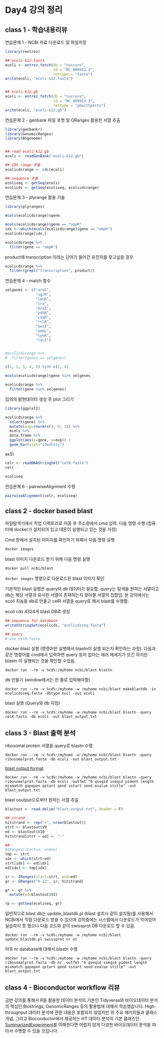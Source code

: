 
# Day4 강의 정리 

## class 1 - 학습내용리뷰

연습문제 1 - NCBI 자료 다운로드 및 파일저장

```r
library(rentrez)

## ecoli-k12.fasta
ecoli <- entrez_fetch(db = "nuccore", 
                      id = "NC_000913.3",
                      rettype = "fasta")
write(ecoli, "ecoli-k12.fasta")


## ecoli-k12.gb
ecoli <- entrez_fetch(db = "nuccore", 
                      id = "NC_000913.3",
                      rettype = "gbwithparts")
write(ecoli, "ecoli-k12.gb")


```


연습문제 2 - genbank 파일 포멧 및 GRanges 활용한 서열 추출


```r
library(genbankr)
library(GenomicRanges)
library(BSgenome)


## read ecoli-k12.gb
ecoli <- readGenBank("ecoli-k12.gb")

## CDS range 추출
ecolicdsrange <- cds(ecoli)

## sequence 추출
ecoliseq <- getSeq(ecoli)
ecolicds <- getSeq(ecoliseq, ecolicdsrange)


```

연습문제 3 - plyrange 활용 기술

```r
library(plyranges)

mcols(ecolicdsrange)$gene

mcols(ecolicdsrange)$gene == "ompR"
idx <- which(mcols(ecolicdsrange)$gene == "ompR")
ecolicdsrange[idx,]

ecolicdsrange %>% 
  filter(gene == "ompR")

```

product에 transcription 이라는 단어가 들어간 유전자를 찾고싶을 경우

```r

ecolicdsrange %>% 
  filter(grepl("transcription", product))

```


연습문제 4 - match 함수 

```r

selgenes <- c("araC",
              "sgrR",
              "leuO",
              "cra",
              "mraZ",
              "pdhR",
              "cdaR",
              "rclR",
              "betI",
              "pdeL",
              "cynR",
              "lacI")


#ecolicdsrange %>% 
#  filter(genes == selgenes) 

c(1, 2, 3, 4, 5) %in% c(2, 4)
  
mcols(ecolicdsrange)$gene %in% selgenes

ecolicdsrange %>% 
  filter(gene %in% selgenes)


```



임의의 발현데이터 생성 후 plot 그리기 


```r
library(ggplot2)

ecolicdsrange %>% 
  select(gene) %>% 
  mutate(exp=rnorm(n(), 0, 1)) %>% 
  mcols %>% 
  data.frame %>% 
  ggplot(aes(x=gene, y=exp)) +
  geom_bar(stat="identity")

```


ex5)

```r
celr <- readDNAStringSet("celR.fasta")
celr

ecoliseq
```


연습문제 6 - pairwiseAlignment 수행 

```r
pairwiseAlignment(celr, ecoliseq)
```




## class 2 - docker based blast

파일탐색기에서 작업 디렉토리로 이동 후 주소창에서 cmd 입력. 다음 명령 수행 (컴퓨터에 docker가 설치되어 있고 데몬이 실행되고 있는 것을 가정)

Cmd 창에서 설치된 이미지를 확인하기 위해서 다음 명령 실행

```bash
docker images
```

blast 이미지 다운로드 받기 위해 다음 명령 실행

```bash
docker pull ncbi/blast
```

`docker images` 명령으로 다운로드된 blast 이미지 확인

기본적인 blast 실행은 query와 db 데이터가 필요함. query는 탐색을 원하는 서열이고 db는 해당 서열과 유사한 서열이 존재하는지 찾아볼 서열의 집합임. 본 강의에서는 ecoli 지놈을 db로 만들고 celR 서열을 query로 해서 blast를 수행함. 

ecoli cds 4324개 blast DB로 생성

```r

## sequence for database
writeXStringSet(ecolicds, "ecolicdsseq.fasta")

## query 
# use celR.fasta

```

docker blast 실행 (명령어만 실행해서 blastn이 실행 되는지 확인하는 과정). 다음과 같은 명령어를 cmd에서 입력하면 query 등이 없다는 에러 메세지가 뜨긴 하지만 blastn 이 실행되는 것을 확인할 수있음. 

~~~
docker run --rm -v %cd%:/myhome ncbi/blast blastn 
~~~

db 만들기 (window에서는 한 줄로 입력해야함)

~~~
docker run --rm -v %cd%:/myhome -w /myhome ncbi/blast makeblastdb -in ecolicdsseq.fasta -dbtype nucl -out ecoli
~~~

blast 실행 (Query와 db 지정)

~~~
docker run --rm -v %cd%:/myhome -w /myhome ncbi/blast blastn -query celR.fasta -db ecoli -out blast_output.txt
~~~


## class 3 - Blast 출력 분석

ribosomal protein 서열을 query로 blastn 수행 

~~~
docker run --rm -v %cd%:/myhome -w /myhome ncbi/blast blastn -query ribosomalprot.fasta -db ecoli -out blast_output.txt
~~~

[blast output format](https://www.metagenomics.wiki/tools/blast/blastn-output-format-6)

~~~
docker run --rm -v %cd%:/myhome -w /myhome ncbi/blast blastn -query ribosomalprot.fasta -db ecoli -outfmt "6 qseqid sseqid pident length mismatch gapopen qstart qend sstart send evalue stitle" -out blast_output.txt
~~~


blast ooutput으로부터 원하는 서열 추출 

```r
blastout <- read.delim("blast_output.txt", header = F)

## strand
hitstrand <- rep("+", nrow(blastout))
strt <- blastout$V9
ed <- blastout$V10
hitstrand[strt > ed] <- "-"

## 
#IRanges(start=s, end=e)
tmp <- strt
idx <- which(strt>ed)
strt[idx] <- ed[idx]
ed[idx] <- tmp[idx]

ir <- IRanges(start=strt, end=ed)
gr <- GRanges("K-12", ir, hitstrand)

gr <- gr %>% 
  mutate(id=blastout$V2)

rp <- getSeq(ecoliseq, gr)

```

일반적으로 blast db는 update_blastdb.pl (blast 설치시 같이 설치됨)를 사용해서 NCBI에서 직접 다운로드 받을 수 있으며 강의중에는 시스템에서 다운로드가 막혀있어 실습하지 못 했으나 다음 코드와 같이 swissprot DB 다운로드 할 수 있음. 

~~~
docker run --rm -v %cd%:/myhome -w /myhome ncbi/blast update_blastdb.pl swissprot nr nt
~~~

이후 nr database에 대해서 blastn 수행

~~~
docker run --rm -v %cd%:/myhome -w /myhome ncbi/blast blastn -query ribosomalprot.fasta -db nr -outfmt "6 qseqid sseqid pident length mismatch gapopen qstart qend sstart send evalue stitle" -out blast_output.txt
~~~


## class 4 - Bioconductor workflow 리뷰


금번 강의를 통해서 R을 활용한 데이터 분석의 기본인 Tidyverse와 바이오데이터 분석의 핵심인 Biostrings, GenomicRanges 등의 활용법에 대해서 학습했습니다. High-throughput 데이터 분석에 관한 내용은 포함되지 않았지만 위 주요 패키지들과 클래스 개념, 그리고 Bioconductor에서 제공하는 HT 데이터 분석의 기본 클래스인 [SummarizedExperiment](https://bioconductor.org/packages/release/bioc/vignettes/SummarizedExperiment/inst/doc/SummarizedExperiment.html)를 이해한다면 어렵지 않게 다양한 바이오데이터 분석을 따라서 수행할 수 있을 것입니다. 





